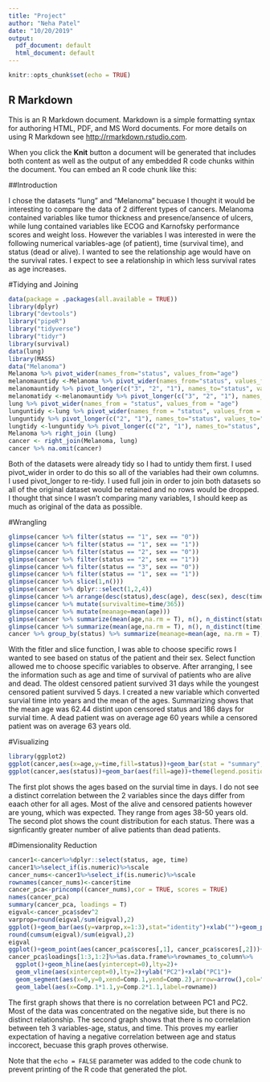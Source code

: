 ```yaml
---
title: "Project"
author: "Neha Patel"
date: "10/20/2019"
output:
  pdf_document: default
  html_document: default
---
```


```r
knitr::opts_chunk$set(echo = TRUE)
```

## R Markdown

This is an R Markdown document. Markdown is a simple formatting syntax for authoring HTML, PDF, and MS Word documents. For more details on using R Markdown see <http://rmarkdown.rstudio.com>.

When you click the **Knit** button a document will be generated that includes both content as well as the output of any embedded R code chunks within the document. You can embed an R code chunk like this:

##Introduction

I chose the datasets "lung" and "Melanoma" becuase I thought it would be interesting to compare the data of 2 different types of cancers. Melanoma contained variables like tumor thickness and presence/ansence of ulcers, while lung contained variables like ECOG and Karnofsky performance scores and weight loss. However the variables I was interested in were the following numerical variables-age (of patient), time (survival time), and status (dead or alive). I wanted to see the relationship age would have on the survival rates. I expect to see a relationship in which less survival rates as age increases. 

#Tidying and Joining

```r
data(package = .packages(all.available = TRUE))
library(dplyr)
library("devtools")
library("pipeR")
library("tidyverse")
library("tidyr")
library(survival)
data(lung)
library(MASS)
data("Melanoma")
Melanoma %>% pivot_wider(names_from="status", values_from="age")
melanomauntidy <-Melanoma %>% pivot_wider(names_from="status", values_from="age")
melanomauntidy %>% pivot_longer(c("3", "2", "1"), names_to="status", values_to="age")
melanomatidy <-melanomauntidy %>% pivot_longer(c("3", "2", "1"), names_to="status", values_to="age")
lung %>% pivot_wider(names_from = "status", values_from = "age")
lunguntidy <-lung %>% pivot_wider(names_from = "status", values_from = "age")
lunguntidy %>% pivot_longer(c("2", "1"), names_to="status", values_to="age")
lungtidy <-lunguntidy %>% pivot_longer(c("2", "1"), names_to="status", values_to="age")
Melanoma %>% right_join (lung)
cancer <- right_join(Melanoma, lung)
cancer %>% na.omit(cancer)

```

Both of the datasets were already tidy so I had to untidy them first. I used pivot_wider in order to do this so all of the variables had their own columns. I used pivot_longer to re-tidy. I used full join in order to join both datasets so all of the original dataset would be retained and no rows would be dropped. I thought that since I wasn't comparing many variables, I should keep as much as original of the data as possible. 

#Wrangling

```r

glimpse(cancer %>% filter(status == "1", sex == "0"))
glimpse(cancer %>% filter(status == "1", sex == "1"))
glimpse(cancer %>% filter(status == "2", sex == "0"))
glimpse(cancer %>% filter(status == "2", sex == "1"))
glimpse(cancer %>% filter(status == "3", sex == "0"))
glimpse(cancer %>% filter(status == "1", sex == "1"))
glimpse(cancer %>% slice(1,n()))
glimpse(cancer %>% dplyr::select(1,2,4))
glimpse(cancer %>% arrange(desc(status),desc(age), desc(sex), desc(time)))
glimpse(cancer %>% mutate(survivaltime=time/365))
glimpse(cancer %>% mutate(meanage=mean(age)))
glimpse(cancer %>% summarize(mean(age,na.rm = T), n(), n_distinct(status)))
glimpse(cancer %>% summarize(mean(age,na.rm = T), n(), n_distinct(time)))
cancer %>% group_by(status) %>% summarize(meanage=mean(age, na.rm = T), sdage=sd(age,na.rm = T), varage=var(age,na.rm=T),meantime=mean(time,na.rm=T),sdtime=sd(time,na.rm=T),vartime=var(time,na.rm=T),meanthickness=mean(thickness, na.rm = T), sdsthickness=sd(thickness,na.rm = T), varthickness=var(thickness,na.rm=T),meanphecog=mean(ph.ecog, na.rm=T), sdsphecog=sd(ph.ecog, na.rm = T), varphecog=var(ph.ecog,na.rm = T))

```

With the fitler and slice function, I was able to choose specific rows I wanted to see based on status of the patient and their sex. Select function allowed me to choose specific variables to observe. After arranging, I see the information such as age and time of survival of patients who are alive and dead. The oldest censored patient survived 31 days while the youngest censored patient survived 5 days. I created a new variable which converted survial time into years and the mean of the ages. Summarizing shows that the mean age was 62.44 distint upon censored status and 186 days for survial time. A dead patient was on average age 60 years while a censored patient was on average 63 years old. 

#Visualizing 

```r
library(ggplot2)
ggplot(cancer,aes(x=age,y=time,fill=status))+geom_bar(stat = "summary", fun.y="mean", position = "dodge")+ggtitle("Survival Time by Age")+theme(legend.position = "none")
ggplot(cancer,aes(status))+geom_bar(aes(fill=age))+theme(legend.position = "none")+ggtitle("Status based on Age")

```


The first plot shows the ages based on the survial time in days. I do not see a distinct correlation between the 2 variables since the days differ from eaach other for all ages. Most of the alive and censored patients however are young, which was expected. They range from ages 38-50 years old. 
The second plot shows the count distribution for each status. There was a signficantly greater number of alive patients than dead patients. 

#Dimensionality Reduction

```r
cancer1<-cancer%>%dplyr::select(status, age, time)       
cancer1%>%select_if(is.numeric)%>%scale
cancer_nums<-cancer1%>%select_if(is.numeric)%>%scale
rownames(cancer_nums)<-cancer$time       
cancer_pca<-princomp((cancer_nums),cor = TRUE, scores = TRUE)
names(cancer_pca)
summary(cancer_pca, loadings = T)
eigval<-cancer_pca$sdev^2
varprop=round(eigval/sum(eigval),2)
ggplot()+geom_bar(aes(y=varprop,x=1:3),stat="identity")+xlab("")+geom_path(aes(y=varprop,x=1:3))+geom_text(aes(x=1:3,y=varprop,label=round(varprop,2)),vjust=1,col="white",size=5)+scale_y_continuous(breaks=seq(0,.6,.2),labels = scales::percent)+scale_x_continuous(breaks=1:10)
round(cumsum(eigval)/sum(eigval),2)
eigval
ggplot()+geom_point(aes(cancer_pca$scores[,1], cancer_pca$scores[,2]))+xlab("PC1")+ylab("PC2")
cancer_pca$loadings[1:3,1:2]%>%as.data.frame%>%rownames_to_column%>%
  ggplot()+geom_hline(aes(yintercept=0),lty=2)+
  geom_vline(aes(xintercept=0),lty=2)+ylab("PC2")+xlab("PC1")+
  geom_segment(aes(x=0,y=0,xend=Comp.1,yend=Comp.2),arrow=arrow(),col="red")+
  geom_label(aes(x=Comp.1*1.1,y=Comp.2*1.1,label=rowname))

```


The first graph shows that there is no correlation between PC1 and PC2. Most of the data was concentrated on the negative side, but there is no distinct relationship. The second graph shows that there is no correlation between teh 3 variables-age, status, and time. This proves my earlier expectation of having a negative correlation between age and status inccorect, becuase this graph proves otherwise. 

Note that the `echo = FALSE` parameter was added to the code chunk to prevent printing of the R code that generated the plot.
